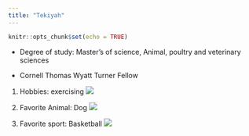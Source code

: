 ```yaml
---
title: "Tekiyah"
---
```


```r
knitr::opts_chunk$set(echo = TRUE)
```

* Degree of study: Master's of science, Animal, poultry and veterinary sciences 

* Cornell Thomas Wyatt Turner Fellow 

1. Hobbies: exercising ![](https://health.clevelandclinic.org/wp-content/uploads/sites/3/2022/04/exerciseHowOften-944015592-770x533-1-650x428.jpg)


2. Favorite Animal: Dog ![](https://www.thesprucepets.com/thmb/aAEE1D_mgBmYgvGw61sjhS6BqVM=/1500x0/filters:no_upscale():max_bytes(150000):strip_icc()/golden-retriever-puppy-in-grass-923135452-5c887d4146e0fb00013365ba.jpg)


3. Favorite sport: Basketball ![](https://upload.wikimedia.org/wikipedia/en/thumb/6/67/Chicago_Bulls_logo.svg/1200px-Chicago_Bulls_logo.svg.png)

